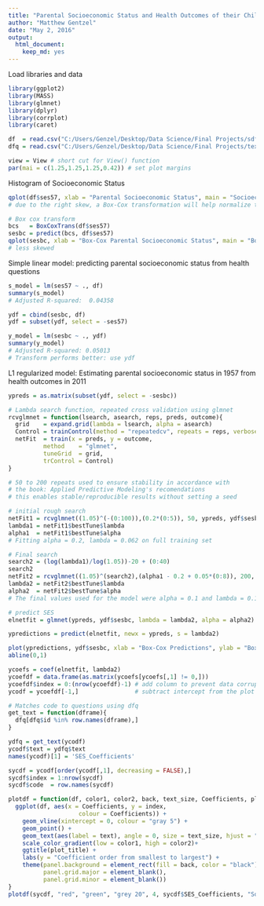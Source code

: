 ---
title: "Parental Socioeconomic Status and Health Outcomes of their Children"
author: "Matthew Gentzel"
date: "May 2, 2016"
output: 
  html_document: 
    keep_md: yes
---

Load libraries and data
```{r, echo=FALSE}
library(ggplot2)
library(MASS)
library(glmnet)
library(dplyr)
library(corrplot)
library(caret) 

df  = read.csv("C:/Users/Genzel/Desktop/Data Science/Final Projects/sdf")
dfq = read.csv("C:/Users/Genzel/Desktop/Data Science/Final Projects/text_dfq")

view = View # short cut for View() function
par(mai = c(1.25,1.25,1.25,0.42)) # set plot margins
```

Histogram of Socioeconomic Status
```{r}
qplot(df$ses57, xlab = "Parental Socioeconomic Status", main = "Socioeconomic Status Histogram")
# due to the right skew, a Box-Cox transformation will help normalize the data

# Box cox transform
bcs   = BoxCoxTrans(df$ses57)
sesbc = predict(bcs, df$ses57)
qplot(sesbc, xlab = "Box-Cox Parental Socioeconomic Status", main = "Box-Cox Transformed Socioeconomic Status Histogram")
# less skewed
```

Simple linear model:
predicting parental socioeconomic status from health questions
```{r}
s_model = lm(ses57 ~ ., df)
summary(s_model)
# Adjusted R-squared:  0.04358

ydf = cbind(sesbc, df)
ydf = subset(ydf, select = -ses57)

y_model = lm(sesbc ~ ., ydf)
summary(y_model)
# Adjusted R-squared: 0.05013 
# Transform performs better: use ydf
```

L1 regularized model:
Estimating parental socioeconomic status in 1957 
from health outcomes in 2011
```{r}
ypreds = as.matrix(subset(ydf, select = -sesbc))

# Lambda search function, repeated cross validation using glmnet
rcvglmnet = function(lsearch, asearch, reps, preds, outcome){
  grid    = expand.grid(lambda = lsearch, alpha = asearch)
  Control = trainControl(method = "repeatedcv", repeats = reps, verboseIter = TRUE)
  netFit  = train(x = preds, y = outcome,
          method    = "glmnet",
          tuneGrid  = grid,
          trControl = Control)
}

# 50 to 200 repeats used to ensure stability in accordance with 
# the book: Applied Predictive Modeling's recomendations
# this enables stable/reproducible results without setting a seed

# initial rough search
netFit1 = rcvglmnet((1.05)^(-(0:100)),(0.2*(0:5)), 50, ypreds, ydf$sesbc)
lambda1 = netFit1$bestTune$lambda
alpha1  = netFit1$bestTune$alpha
# Fitting alpha = 0.2, lambda = 0.062 on full training set

# Final search  
search2 = (log(lambda1)/log(1.05))-20 + (0:40)
search2
netFit2 = rcvglmnet((1.05)^(search2),(alpha1 - 0.2 + 0.05*(0:8)), 200, ypreds, ydf$sesbc)
lambda2 = netFit2$bestTune$lambda
alpha2  = netFit2$bestTune$alpha
# The final values used for the model were alpha = 0.1 and lambda = 0.1168613 

# predict SES
elnetfit = glmnet(ypreds, ydf$sesbc, lambda = lambda2, alpha = alpha2)

ypredictions = predict(elnetfit, newx = ypreds, s = lambda2)

plot(ypredictions, ydf$sesbc, xlab = "Box-Cox Predictions", ylab = "Box-Cox SES", main = "Socioecomic Status, Actual vs. Predictions")
abline(0,1)

ycoefs = coef(elnetfit, lambda2)
ycoefdf = data.frame(as.matrix(ycoefs[ycoefs[,1] != 0,]))
ycoefdf$index = 0:(nrow(ycoefdf)-1) # add column to prevent data corruption
ycodf = ycoefdf[-1,]                # subtract intercept from the plot

# Matches code to questions using dfq
get_text = function(dframe){
  dfq[dfq$id %in% row.names(dframe),]
}

ydfq = get_text(ycodf)
ycodf$text = ydfq$text
names(ycodf)[1] = 'SES_Coefficients'

sycdf = ycodf[order(ycodf[,1], decreasing = FALSE),]
sycdf$index = 1:nrow(sycdf)
sycdf$code  = row.names(sycdf)

plotdf = function(df, color1, color2, back, text_size, Coefficients, plot_title){
  ggplot(df, aes(x = Coefficients, y = index, 
                    colour = Coefficients)) +
    geom_vline(xintercept = 0, colour = "gray 5") +
    geom_point() +
    geom_text(aes(label = text), angle = 0, size = text_size, hjust = "inward", vjust = 0.8) +
    scale_color_gradient(low = color1, high = color2)+
    ggtitle(plot_title) +
    labs(y = "Coefficient order from smallest to largest") +
    theme(panel.background = element_rect(fill = back, color = "black"),
          panel.grid.major = element_blank(),
          panel.grid.minor = element_blank()) 
}
plotdf(sycdf, "red", "green", "grey 20", 4, sycdf$SES_Coefficients, "Socioeconomic Status Coefficient Plot")
```
